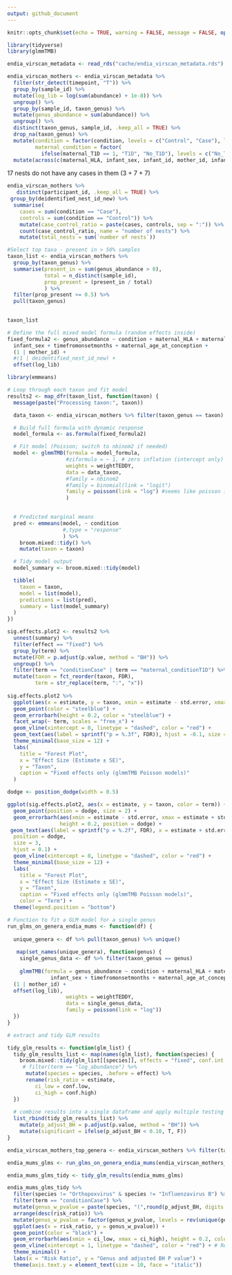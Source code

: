```yaml
---
output: github_document
---
```


```r
knitr::opts_chunk$set(echo = TRUE, warning = FALSE, message = FALSE, options(readr.show_col_types = FALSE))
```

```r
library(tidyverse)
library(glmmTMB)
```

```r
endia_virscan_metadata <- read_rds("cache/endia_virscan_metadata.rds") 

endia_virscan_mothers <- endia_virscan_metadata %>% 
  filter(str_detect(timepoint, "T")) %>% 
  group_by(sample_id) %>% 
  mutate(log_lib = log(sum(abundance) + 1e-8)) %>% 
  ungroup() %>% 
  group_by(sample_id, taxon_genus) %>%
  mutate(genus_abundance = sum(abundance)) %>% 
  ungroup() %>% 
  distinct(taxon_genus, sample_id, .keep_all = TRUE) %>% 
  drop_na(taxon_genus) %>% 
  mutate(condition = factor(condition, levels = c("Control", "Case"), labels = c("Control", "Case")),
         maternal_condition = factor(
           ifelse(maternal_T1D == 1, "T1D", "No_T1D"), levels = c("No_T1D", "T1D"), labels = c("No_T1D", "T1D"))) %>%  
  mutate(across(c(maternal_HLA, infant_sex, infant_id, mother_id, infant_HLA, maternal_condition, corrected_visit_sample), as.factor)) 
```

17 nests do not have any cases in them (3 + 7 + 7)
```r
endia_virscan_mothers %>% 
   distinct(participant_id, .keep_all = TRUE) %>% 
 group_by(deidentified_nest_id_new) %>%
  summarise(
    cases = sum(condition == "Case"),
    controls = sum(condition == "Control")) %>% 
    mutate(case_control_ratio = paste(cases, controls, sep = ":")) %>% 
    count(case_control_ratio, name = "number of nests") %>% 
    mutate(total_nests = sum(`number of nests`))
```

```r
#Select top taxa - present in > 50% samples
taxon_list <- endia_virscan_mothers %>% 
  group_by(taxon_genus) %>% 
  summarise(present_in = sum(genus_abundance > 0),
            total = n_distinct(sample_id),
            prop_present = (present_in / total)
            ) %>% 
  filter(prop_present >= 0.5) %>% 
  pull(taxon_genus)

 
taxon_list
```


```r
# Define the full mixed model formula (random effects inside)
fixed_formula2 <- genus_abundance ~ condition + maternal_HLA + maternal_condition +
  infant_sex + timefromonsetmonths + maternal_age_at_conception + 
  (1 | mother_id) + 
  #(1 | deidentified_nest_id_new) + 
  offset(log_lib)
```

```r

library(emmeans)

# Loop through each taxon and fit model
results2 <- map_dfr(taxon_list, function(taxon) {
  message(paste("Processing taxon:", taxon))

  data_taxon <- endia_virscan_mothers %>% filter(taxon_genus == taxon)

  # Build full formula with dynamic response
  model_formula <- as.formula(fixed_formula2)

  # Fit model (Poisson; switch to nbinom2 if needed)
  model <- glmmTMB(formula = model_formula, 
                   #ziformula = ~ 1, # zero inflation (intercept only)
                   weights = weightTEDDY, 
                   data = data_taxon,
                   #family = nbinom2
                   #family = binomial(link = "logit")
                   family = poisson(link = "log") #seems like poisson is a better option, instead of nbinom2
                   )
                   

  # Predicted marginal means
  pred <- emmeans(model, ~ condition
                  #,type = "response"
                  ) %>%
    broom.mixed::tidy() %>%
    mutate(taxon = taxon)

  # Tidy model output
  model_summary <- broom.mixed::tidy(model)

  tibble(
    taxon = taxon,
    model = list(model),
    predictions = list(pred),
    summary = list(model_summary)
  )
})
```

```r
sig.effects.plot2 <- results2 %>%
  unnest(summary) %>% 
  filter(effect == "fixed") %>% 
  group_by(term) %>% 
  mutate(FDR = p.adjust(p.value, method = "BH")) %>% 
  ungroup() %>% 
  filter(term == "conditionCase" | term == "maternal_conditionT1D") %>% 
  mutate(taxon = fct_reorder(taxon, FDR),
         term = str_replace(term, ":", "x")) 
  
sig.effects.plot2 %>% 
  ggplot(aes(x = estimate, y = taxon, xmin = estimate - std.error, xmax = estimate + std.error)) +
  geom_point(color = "steelblue") +
  geom_errorbarh(height = 0.2, color = "steelblue") +
  facet_wrap(~ term, scales = "free_x") +
  geom_vline(xintercept = 0, linetype = "dashed", color = "red") +
  geom_text(aes(label = sprintf("p = %.3f", FDR)), hjust = -0.1, size = 3) +
  theme_minimal(base_size = 12) +
  labs(
    title = "Forest Plot",
    x = "Effect Size (Estimate ± SE)",
    y = "Taxon",
    caption = "Fixed effects only (glmmTMB Poisson models)"
  )

dodge <- position_dodge(width = 0.5)

ggplot(sig.effects.plot2, aes(x = estimate, y = taxon, color = term)) +
  geom_point(position = dodge, size = 2) +
  geom_errorbarh(aes(xmin = estimate - std.error, xmax = estimate + std.error),
                 height = 0.2, position = dodge) +
 geom_text(aes(label = sprintf("p = %.2f", FDR), x = estimate + std.error + 0.1),
  position = dodge,
  size = 3,
  hjust = 0.1) +
  geom_vline(xintercept = 0, linetype = "dashed", color = "red") +
  theme_minimal(base_size = 12) +
  labs(
    title = "Forest Plot",
    x = "Effect Size (Estimate ± SE)",
    y = "Taxon",
    caption = "Fixed effects only (glmmTMB Poisson models)",
    color = "Term") +
  theme(legend.position = "bottom")

```

```r
# Function to fit a GLM model for a single genus 
run_glms_on_genera_endia_mums <- function(df) {
  
  unique_genera <- df %>% pull(taxon_genus) %>% unique()
  
   map(set_names(unique_genera), function(genus) {
    single_genus_data <- df %>% filter(taxon_genus == genus)
    
    glmmTMB(formula = genus_abundance ~ condition + maternal_HLA + maternal_condition + 
              infant_sex + timefromonsetmonths + maternal_age_at_conception + 
  (1 | mother_id) + 
  offset(log_lib), 
                   weights = weightTEDDY, 
                   data = single_genus_data,
                   family = poisson(link = "log"))
  })
}

# extract and tidy GLM results

tidy_glm_results <- function(glm_list) {
  tidy_glm_results_list <- map(names(glm_list), function(species) {
    broom.mixed::tidy(glm_list[[species]], effects = "fixed", conf.int = TRUE, exponentiate = TRUE) %>%
     # filter(term == "log_abundance") %>%
      mutate(species = species, .before = effect) %>% 
      rename(risk_ratio = estimate,
         ci_low = conf.low,
         ci_high = conf.high)
  })
  
  # combine results into a single dataframe and apply multiple testing correction
  list_rbind(tidy_glm_results_list) %>%
    mutate(p_adjust_BH = p.adjust(p.value, method = "BH")) %>% 
    mutate(significant = ifelse(p_adjust_BH < 0.10, T, F))
}
```

```r
endia_virscan_mothers_top_genera <- endia_virscan_mothers %>% filter(taxon_genus %in% taxon_list )

endia_mums_glms <- run_glms_on_genera_endia_mums(endia_virscan_mothers_top_genera)

endia_mums_glms_tidy <- tidy_glm_results(endia_mums_glms)
```

```r
endia_mums_glms_tidy %>% 
  filter(species != "Orthopoxvirus" & species != "Influenzavirus B") %>% 
  filter(term == "conditionCase") %>% 
  mutate(genus_w_pvalue = paste(species, "(",round(p_adjust_BH, digits = 2),")")) %>% 
  arrange(desc(risk_ratio)) %>% 
  mutate(genus_w_pvalue = factor(genus_w_pvalue, levels = rev(unique(genus_w_pvalue)))) %>% 
  ggplot(aes(x = risk_ratio, y = genus_w_pvalue)) +
  geom_point(color = "black") +
  geom_errorbarh(aes(xmin = ci_low, xmax = ci_high), height = 0.2, color = "black") +
  geom_vline(xintercept = 1, linetype = "dashed", color = "red") + # Reference line
  theme_minimal() +
  labs(x = "Risk Ratio", y = "Genus and adjusted BH P value") +
  theme(axis.text.y = element_text(size = 10, face = "italic")) 
```

